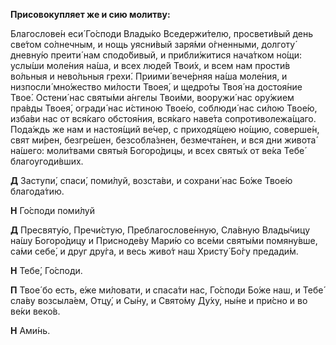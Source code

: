 **Присовокупляет же и сию молитву:**

Благослове́н еси́ Го́споди Влады́ко Вседержи́телю, просвети́вый день све́том со́лнечным, и нощь уясни́вый заря́ми о́гненными, долготу́ дневну́ю преити́ нам сподо́бивый, и прибли́житися нача́тком но́щи: услы́ши моле́ния на́ша, и всех люде́й Твои́х, и всем нам прости́в во́льныя и нево́льныя грехи́. Приими́ вече́рняя на́ша моле́ния, и низпосли́ мно́жество ми́лости Твоея́, и щедро́ты Твоя́ на достоя́ние Твое́. Остени́ нас святы́ми а́нгелы Твои́ми, вооружи́ нас ору́жием пра́вды Твоея́, огради́ нас и́стиною Твое́ю, соблюди́ нас си́лою Твое́ю, изба́ви нас от вся́каго обстоя́ния, вся́каго наве́та сопротиволежа́щаго. Пода́ждь же нам и настоя́щий ве́чер, с приходя́щею но́щию, соверше́н, свят ми́рен, безгре́шен, безсобла́знен, безмечта́нен, и вся дни живота́ на́шего: моли́твами святы́я Богоро́дицы, и всех святы́х от ве́ка Тебе́ благоугоди́вших.

**Д** Заступи́, спаси́, поми́луй, возста́ви, и сохрани́ нас Бо́же Твое́ю благода́тию.

**Н** Го́споди поми́луй

**Д** Пресвяту́ю, Пречи́стую, Преблагослове́нную, Сла́вную Влады́чицу на́шу Богоро́дицу и Присноде́ву Мари́ю со все́ми святы́ми помяну́вше, са́ми себе́, и друг дру́га, и весь живо́т наш Христу́ Бо́гу предади́м.

**Н** Тебе́, Го́споди.

**П** Твое́ бо есть, е́же ми́ловати, и спаса́ти нас, Го́споди Бо́же наш, и Тебе́ сла́ву возсыла́ем, Отцу́, и Сы́ну, и Свято́му Ду́ху, ны́не и при́сно и во ве́ки веко́в.

**Н** Ами́нь.
